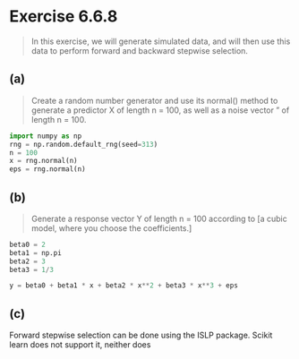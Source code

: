 # Exercise 6.6.8
> In this exercise, we will generate simulated data, and will then use this data to perform forward and backward stepwise selection.

## (a)
> Create a random number generator and use its normal() method to generate a predictor X of length n = 100, as well as a noise vector " of length n = 100.

```python
import numpy as np
rng = np.random.default_rng(seed=313)
n = 100
x = rng.normal(n)
eps = rng.normal(n)
```

## (b)
> Generate a response vector Y of length n = 100 according to [a cubic model, where you choose the coefficients.]

```python
beta0 = 2
beta1 = np.pi
beta2 = 3
beta3 = 1/3

y = beta0 + beta1 * x + beta2 * x**2 + beta3 * x**3 + eps 
```

## (c)
Forward stepwise selection can be done using the ISLP package. Scikit learn does not support it, neither does 